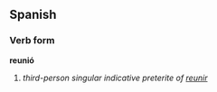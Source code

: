 ==Spanish==
===Verb form===
'''reunió'''

# ''third-person singular indicative preterite of [[reunir]]''